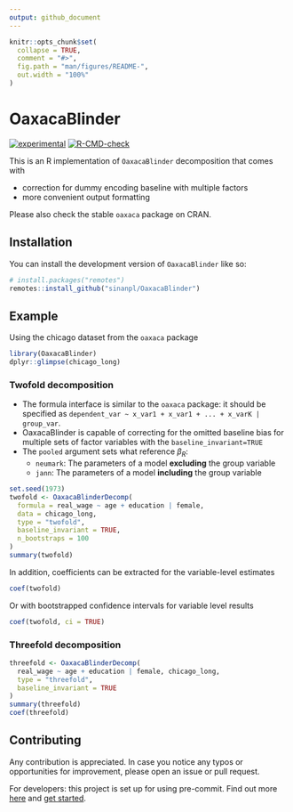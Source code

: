 ```yaml
---
output: github_document
---
```


<!-- README.md is generated from README.Rmd. Please edit that file -->

```r
knitr::opts_chunk$set(
  collapse = TRUE,
  comment = "#>",
  fig.path = "man/figures/README-",
  out.width = "100%"
)
```

# OaxacaBlinder

<!-- badges: start -->

[![experimental](http://badges.github.io/stability-badges/dist/experimental.svg)](http://github.com/badges/stability-badges)
[![R-CMD-check](https://github.com/sinanpl/OaxacaBlinder/actions/workflows/R-CMD-check.yaml/badge.svg)](https://github.com/sinanpl/OaxacaBlinder/actions/workflows/R-CMD-check.yaml)
<!-- badges: end -->

This is an R implementation of `OaxacaBlinder` decomposition that comes with

- correction for dummy encoding baseline with multiple factors
- more convenient output formatting

Please also check the stable `oaxaca` package on CRAN.

## Installation

You can install the development version of `OaxacaBlinder` like so:

``` r
# install.packages("remotes")
remotes::install_github("sinanpl/OaxacaBlinder")
```

## Example

Using the chicago dataset from the `oaxaca` package

```r
library(OaxacaBlinder)
dplyr::glimpse(chicago_long)
```


### Twofold decomposition

- The formula interface is similar to the `oaxaca` package: it should be specified as `dependent_var ~ x_var1 + x_var1 + ... + x_varK | group_var`.
- OaxacaBlinder is capable of correcting for the omitted baseline bias for multiple sets of factor variables with the `baseline_invariant=TRUE`
- The `pooled` argument sets what reference $\beta_R$:
  - `neumark`: The parameters of a model **excluding** the group variable
  - `jann`: The parameters of a model **including** the group variable

```r
set.seed(1973)
twofold <- OaxacaBlinderDecomp(
  formula = real_wage ~ age + education | female,
  data = chicago_long,
  type = "twofold",
  baseline_invariant = TRUE,
  n_bootstraps = 100
)
summary(twofold)
```

In addition, coefficients can be extracted for the variable-level estimates

```r
coef(twofold)
```

Or with bootstrapped confidence intervals for variable level results

```r
coef(twofold, ci = TRUE)
```

### Threefold decomposition

```r
threefold <- OaxacaBlinderDecomp(
  real_wage ~ age + education | female, chicago_long,
  type = "threefold",
  baseline_invariant = TRUE
)
summary(threefold)
coef(threefold)
```

## Contributing

Any contribution is appreciated. In case you notice any typos or 
opportunities for improvement, please open an issue or pull request.

For developers: this project is set up for using pre-commit.
Find out more [here](https://lorenzwalthert.github.io/precommit/) and 
[get started](https://lorenzwalthert.github.io/precommit/articles/precommit.html).
